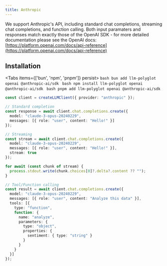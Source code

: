 ```yaml
---
title: Anthropic
---
```



We support Anthropic's API, including standard chat completions, streaming chat completions, and function calling. Both input paramaters and responses match exactly those of the OpenAI SDK - for more detailed documentation please see the OpenAI docs: [https://platform.openai.com/docs/api-reference](https://platform.openai.com/docs/api-reference)


## Installation

<Tabs items={['bun', 'npm', 'pnpm']} persist>
  <Tab value="bun">
    ```bash
    bun add llm-polyglot openai @anthropic-ai/sdk
    ```
  </Tab>
  <Tab value="npm">
    ```bash
    npm install llm-polyglot openai @anthropic-ai/sdk
    ```
  </Tab>
  <Tab value="pnpm">
    ```bash
    pnpm add llm-polyglot openai @anthropic-ai/sdk
    ```
  </Tab>
</Tabs>


```typescript
const client = createLLMClient({ provider: "anthropic" });

// Standard completion
const response = await client.chat.completions.create({
  model: "claude-3-opus-20240229",
  messages: [{ role: "user", content: "Hello!" }]
});

// Streaming
const stream = await client.chat.completions.create({
  model: "claude-3-opus-20240229",
  messages: [{ role: "user", content: "Hello!" }],
  stream: true
});

for await (const chunk of stream) {
  process.stdout.write(chunk.choices[0]?.delta?.content ?? "");
}

// Tool/Function calling
const result = await client.chat.completions.create({
  model: "claude-3-opus-20240229",
  messages: [{ role: "user", content: "Analyze this data" }],
  tools: [{
    type: "function",
    function: {
      name: "analyze",
      parameters: {
        type: "object",
        properties: {
          sentiment: { type: "string" }
        }
      }
    }
  }]
});
```